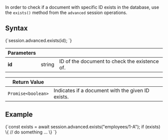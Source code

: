 
In order to check if a document with specific ID exists in the database, use the `exists()` method from the `advanced` session operations.

## Syntax

<TabItem value="exists_1" label="exists_1">
<CodeBlock language="js">
{`session.advanced.exists(id);
`}
</CodeBlock>
</TabItem>

| Parameters | | |
| ---------- | ---------- | ----- |
| **id** | string | ID of the document to check the existence of. |

| Return Value | |
| ------------- | ----- |
| `Promise<boolean>` | Indicates if a document with the given ID exists. |

## Example

<TabItem value="exists_2" label="exists_2">
<CodeBlock language="js">
{`const exists = await session.advanced.exists("employees/1-A");
if (exists) \{
    // do something ...
\}
`}
</CodeBlock>
</TabItem>



